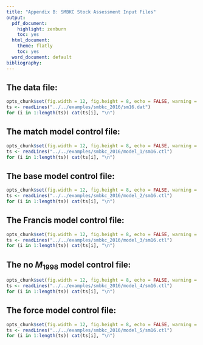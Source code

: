 ```yaml
---
title: "Appendix B: SMBKC Stock Assessment Input Files"
output:
  pdf_document:
    highlight: zenburn
    toc: yes
  html_document:
    theme: flatly
    toc: yes
  word_document: default
bibliography: 
---
```


\newpage\clearpage

## The data file:

```r
opts_chunk$set(fig.width = 12, fig.height = 8, echo = FALSE, warning = FALSE, message = FALSE)
ts <- readLines("../../examples/smbkc_2016/sm16.dat")
for (i in 1:length(ts)) cat(ts[i], "\n")
```

## The match model control file:

```r
opts_chunk$set(fig.width = 12, fig.height = 8, echo = FALSE, warning = FALSE, message = FALSE)
ts <- readLines("../../examples/smbkc_2016/model_1/sm16.ctl")
for (i in 1:length(ts)) cat(ts[i], "\n")
```

\newpage\clearpage

## The base model control file:

```r
opts_chunk$set(fig.width = 12, fig.height = 8, echo = FALSE, warning = FALSE, message = FALSE)
ts <- readLines("../../examples/smbkc_2016/model_2/sm16.ctl")
for (i in 1:length(ts)) cat(ts[i], "\n")
```

\newpage\clearpage

## The Francis model control file:

```r
opts_chunk$set(fig.width = 12, fig.height = 8, echo = FALSE, warning = FALSE, message = FALSE)
ts <- readLines("../../examples/smbkc_2016/model_3/sm16.ctl")
for (i in 1:length(ts)) cat(ts[i], "\n")
```

\newpage\clearpage

## The no $M_{1998}$ model control file:

```r
opts_chunk$set(fig.width = 12, fig.height = 8, echo = FALSE, warning = FALSE, message = FALSE)
ts <- readLines("../../examples/smbkc_2016/model_4/sm16.ctl")
for (i in 1:length(ts)) cat(ts[i], "\n")
```

## The force model control file:

```r
opts_chunk$set(fig.width = 12, fig.height = 8, echo = FALSE, warning = FALSE, message = FALSE)
ts <- readLines("../../examples/smbkc_2016/model_5/sm16.ctl")
for (i in 1:length(ts)) cat(ts[i], "\n")
```
